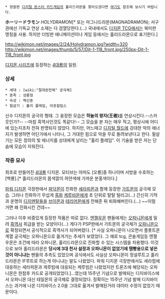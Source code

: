  * 정발판 [[디지털 몬스터 카드게임]]의 홀리드라몬을 찾아오셨다면 [[갓드라몬|여기]]도 참조해 보시기 바랍니다.

'''ホーリードラモン''' ''HOLYDRAMON''[* 또는 마그나드라몬(MAGNADRAMON); 서구권에선 기독교 연상 소재는 다 검열당한다.(…) 국내에서도 [[디지몬 TCG]]에서는 북미판 명칭을 사용. 하지만 더빙판 애니메이션이나 게임 등에서는 홀리드라몬으로 표기한다.]

http://wikimon.net/images/2/24/Holydramon.jpg?width=320 http://wikimon.net/images/thumb/5/57/Djt-1-118_front.jpg/250px-Djt-1-118_front.jpg

[[디지몬 시리즈]]에 등장하는 [[4대룡]]의 일원.

=== 상세 ===
 * 세대 : [wiki:"절대완전체" 궁극체]
 * 종족 : 성룡형
 * 속성 : 백신종
 * 필살기 : 홀리 플레임, 아포칼립스

신수 디지몬의 궁극의 형태. 그 웅장한 모습은 '''하늘의 왕자(王者)'''를 연상시킨다.--스카웃인가?-- --마침 흑역사인것도 똑같다!-- 그 모습을 본 자는 매우 적고, 평상시에 어디에 있는지조차 전혀 판명되지 않았다. 하지만, 어느때고 [[디지털 월드]]에 강대한 악의 에너지가 발생하면 어딘가에서 나타나, 그 거대한 힘으로 악을 무로 돌려보낸다고 한다. 필살기는 모든 정의의 빛 에너지를 상대에게 날리는 "홀리 플레임". 이 기술을 받은 자는 단숨에 모습이 지워진다.

=== 작중 묘사 ===
최초로 만들어진 [[4대룡]] 디지몬. 모티브는 아마도 [오룡]중 하나이며 서방을 수호하는 [백룡].[* 홀리드라몬의 몸색깔이 하얀색에 가까운 분홍색이다.]

[[파워 디지몬]] 극장판에서 [[파닥몬]]이 진화한 [[세라피몬]]과 함께 등장한 [[가트몬]]의 궁극체 모습. 그러나 진화하기 무섭게 [[흑화]] [[케루비몬]]에게 초 단위로 탈탈 털리고(…) 간신히 기적과 운명의 [[캡슐|디지멘탈]]들을 [[브이몬]]과 [[테리어몬]]에게 전해준 뒤 퇴화해버린다.(…) ~~이럴 거면 왜 진화시킨 건데~~

그러나 이후 비중있게 등장한 작품은 따로 없다. [[엔젤우몬]] 팬들에게는 [[오파니몬]]에게 밀려 [[흑역사]] 취급을 받는 모양이다(…) 게다가 PSP판에서 가트몬의 궁극체가 [[오파니몬]]으로 확정되면서 공식적으로 흑역사가 되어버렸다. [* 사실 오파니몬이 나오면서 플롯트몬계열 궁극체는 오파니몬으로 옮겨가는 추세가 보였었다. 그 예로 tcg, 콘솔게임등 엔젤우몬은 조건에 따라 오파니몬, 홀리드라몬으로 진화할 수 있는 시스템을 차용했다. 이것으로 보아 홀리드라몬은 '''당시에 3대 천사 설정과 오파니몬이 없었기에 땜빵용으로 넣은 것이 아니냐는''' 팬들의 추측도 있었으며 공식에서도 사실상 오파니몬이 정설루트고 홀리드라몬은 IF루트로 하는게 아니냐는 말도 나왔었다. 파워 디지몬 극장판에서도 세라핌에 대응하는 세라피몬과 게루빔에 대응되는 케루빔은 나왔었지만 트론즈에 해당되는 오파니몬은 한참후 카드로 공개되었었다.]...였는데 15주년 기념으로 발매되는 디지바이스에서 오파니몬 대신 테일몬의 궁극체로 결정되었다. 정확히는 15주년 기념 발매 디지바이스는 과거에 나온 디지바이스 2.0을 그대로 옮겨서 발매된거라 데이터 수정이 없었기 때문이다.

